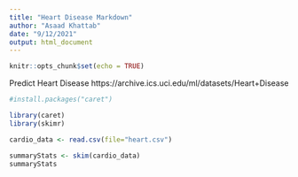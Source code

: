 ```yaml
---
title: "Heart Disease Markdown"
author: "Asaad Khattab"
date: "9/12/2021"
output: html_document
---
```


```r
knitr::opts_chunk$set(echo = TRUE)
```
Predict Heart Disease
https://archive.ics.uci.edu/ml/datasets/Heart+Disease

```r
#install.packages("caret")

library(caret)
library(skimr)
```


```r
cardio_data <- read.csv(file="heart.csv") 
```

```r
summaryStats <- skim(cardio_data)
summaryStats
```
